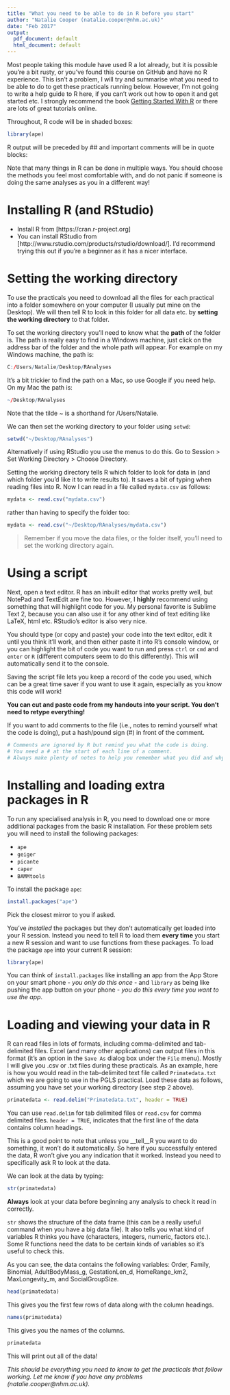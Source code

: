 ```yaml
---
title: "What you need to be able to do in R before you start"
author: "Natalie Cooper (natalie.cooper@nhm.ac.uk)"
date: "Feb 2017"
output:
  pdf_document: default
  html_document: default
---
```


Most people taking this module have used R a lot already, but it is possible you're a bit rusty, or you've found this course on GitHub and have no R experience.
This isn't a problem, I will try and summarise what you need to be able to do to get these practicals running below. 
However, I'm not going to write a help guide to R here, if you can't work out how to open it and get started etc. I strongly recommend the book [Getting Started With R](http://www.r4all.org/) or there are lots of great tutorials online.

Throughout, R code will be in shaded boxes:

```r
library(ape)
```

R output will be preceded by ## and important comments will be in quote blocks:

Note that many things in R can be done in multiple ways. 
You should choose the methods you feel most comfortable with, and do not panic if someone is doing the same analyses as you in a different way! 

# Installing R (and RStudio)
* Install R from [https://cran.r-project.org]
* You can install RStudio from [http://www.rstudio.com/products/rstudio/download/].
I’d recommend trying this out if you're a beginner as it has a nicer interface.

# Setting the working directory
To use the practicals you need to download all the files for each practical into a folder somewhere on your computer (I usually put mine on the Desktop). 
We will then tell R to look in this folder for all data etc. by __setting the working directory__ to that folder.

To set the working directory you'll need to know what the __path__ of the folder is. 
The path is really easy to find in a Windows machine, just click on the address bar of the folder and the whole path will appear.
For example on my Windows machine, the path is:

```r
C:/Users/Natalie/Desktop/RAnalyses
```

It's a bit trickier to find the path on a Mac, so use Google if you need help.
On my Mac the path is:

```r
~/Desktop/RAnalyses
```

Note that the tilde ~ is a shorthand for /Users/Natalie. 

We can then set the working directory to your folder using `setwd`:

```r
setwd("~/Desktop/RAnalyses")
```

Alternatively if using RStudio you use the menus to do this.
Go to Session > Set Working Directory > Choose Directory.

Setting the working directory tells R which folder to look for data in (and which folder you'd like it to write results to). 
It saves a bit of typing when reading files into R. Now I can read in a file called `mydata.csv` as follows:

```r
mydata <- read.csv("mydata.csv")
```

rather than having to specify the folder too:

```r
mydata <- read.csv("~/Desktop/RAnalyses/mydata.csv")
```

> Remember if you move the data files, or the folder itself, you'll need to set the working directory again.

# Using a script
Next, open a text editor. 
R has an inbuilt editor that works pretty well, but NotePad and TextEdit are fine too. 
However, I **highly** recommend using something that will highlight code for you. 
My personal favorite is Sublime Text 2, because you can also use it for any other kind of text editing like LaTeX, html etc. 
RStudio's editor is also very nice.

You should type (or copy and paste) your code into the text editor, edit it until you think it'll work, and then either paste it into R's console window, or you can highlight the bit of code you want to run and press `ctrl` or `cmd` and `enter` or `R` (different computers seem to do this differently). 
This will automatically send it to the console.

Saving the script file lets you keep a record of the code you used, which can be a great time saver if you want to use it again, especially as you know this code will work!

__You can cut and paste code from my handouts into your script. You don't need to retype everything!__

If you want to add comments to the file (i.e., notes to remind yourself what the code is doing), put a hash/pound sign (#) in front of the comment.

```r
# Comments are ignored by R but remind you what the code is doing. 
# You need a # at the start of each line of a comment.
# Always make plenty of notes to help you remember what you did and why
```

# Installing and loading extra packages in R
To run any specialised analysis in R, you need to download one or more additional packages from the basic R installation. 
For these problem sets you will need to install the following packages: 

* `ape`
* `geiger`
* `picante`
* `caper`
* `BAMMtools`

To install the package `ape`:

```r
install.packages("ape")
```

Pick the closest mirror to you if asked. 

You've *installed* the packages but they don't automatically get loaded into your R session. 
Instead you need to tell R to load them **every time** you start a new R session and want to use functions from these packages. 
To load the package `ape` into your current R session:

```r
library(ape)
```

You can think of `install.packages` like installing an app from the App Store on your smart phone - *you only do this once* - and `library` as being like pushing the app button on your phone - *you do this every time you want to use the app*.

# Loading and viewing your data in R
R can read files in lots of formats, including comma-delimited and tab-delimited files. 
Excel (and many other applications) can output files in this format (it's an option in the `Save As` dialog box under the `File` menu). 
Mostly I will give you .csv or .txt files during these practicals.
As an example, here is how you would read in the tab-delimited text file called `Primatedata.txt` which we are going to use in the PGLS practical. 
Load these data as follows, assuming you have set your working directory (see step 2 above).

```r
primatedata <- read.delim("Primatedata.txt", header = TRUE)
```

You can use `read.delim` for tab delimited files or `read.csv` for comma delimited files. 
`header = TRUE`, indicates that the first line of the data contains column headings.

This is a good point to note that unless you __tell__R you want to do something, it won't do it automatically. 
So here if you successfully entered the data, R won't give you any indication that it worked. 
Instead you need to specifically ask R to look at the data.

We can look at the data by typing:

```r
str(primatedata)
```

__Always__ look at your data before beginning any analysis to check it read in correctly.

`str` shows the structure of the data frame (this can be a really useful command when you have a big data file). 
It also tells you what kind of variables R thinks you have (characters, integers, numeric, factors etc.). 
Some R functions need the data to be certain kinds of variables so it's useful to check this.

As you can see, the data contains the following variables: Order, Family, Binomial, AdultBodyMass_g, GestationLen_d, HomeRange_km2, MaxLongevity_m, and SocialGroupSize.

```r
head(primatedata)
```

This gives you the first few rows of data along with the column headings.

```r
names(primatedata)
```

This gives you the names of the columns.

```r
primatedata
```

This will print out all of the data!

*This should be everything you need to know to get the practicals that follow working. Let me know if you have any problems (natalie.cooper@nhm.ac.uk).*